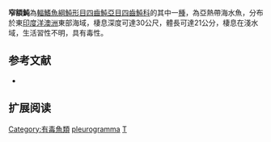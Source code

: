 {{Speciesbox
| name = 窄額魨
| image = 
| image_width = 250px
| status = NE
| status_system = IUCN3.1 
| genus = Torquigener
| species = pleurogramma
| authority = {{le|查爾斯·塔特·里根|Charles Tate Regan|Regan}}, 1903
| synonyms = *''Tetrodon pleurogramma, Regan, 1903''
*''Spheroides lacrimosus, Waite, 1923''
}}
'''窄額魨'''為[[輻鰭魚綱|輻鰭魚綱]][[魨形目|魨形目]][[四齒魨亞目|四齒魨亞目]][[四齒魨科|四齒魨科]]的其中一[[種|種]]，為亞熱帶海水魚，分布於東[[印度洋|印度洋]][[澳洲|澳洲]]東部海域，棲息深度可達30公尺，體長可達21公分，棲息在淺水域，生活習性不明，具有毒性。

== 参考文献 ==
*{{FishBase_species|genus=Torquigener|species=pleurogramma|year=2014|month=3}}

== 扩展阅读 ==
{{refbegin}}
{{wikispecies-inline|Torquigener pleurogramma|窄額魨}}
{{refend}}
{{Taxonbar|from=Q3463112}}

[[Category:有毒魚類|Category:有毒魚類]]
[[Category:窄額魨屬|pleurogramma]]
[[Category:1903年描述的魚類|T]]


{{魚類小作品}}